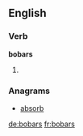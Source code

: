 
==English==

===Verb===
'''bobars'''

# {{en-third-person singular of|bobar}}

===Anagrams===
* [[absorb#English|absorb]]

[[de:bobars]]
[[fr:bobars]]